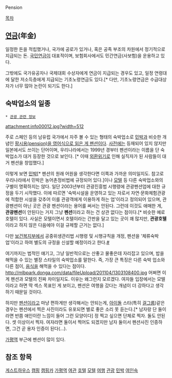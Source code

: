 Pension

[[목차]]

== [[연금]](年金) ==
일정한 돈을 적립했거나, 국가에 공로가 있거나, 혹은 공족 부조의 차원에서 정기적으로 지급되는 돈. [[국민연금]]이 대표적이며, 보험회사에서도 민간연금(사보험)을 운용하고 있다.

그밖에도 국가유공자나 국제대회 수상자에게 연금이 지급되는 경우도 있고, 일정 연령대에 달한 저소득층에게 지급되는 기초노령연금도 있다.[* 다만, 기초노령연금은 수급대상자가 너무 많아 논란이 되기도 한다.]

== 숙박업소의 일종 ==
 * [[관광 관련 정보]]

attachment:info00012.jpg?width=512



주로 스페인 등의 남유럽 국가에서 자주 볼 수 있는 형태의 숙박업소로 [[민박]]과 비슷한 개념인 [http://englishsamsam.tistory.com/142 팡시용(pension)을 영어식으로 읽은 게 펜션이다]. [[사전]]에는 등재되어 있지 않지만 일본에서도 쓰이는 단어이며, 우리나라에서는 1999년 경부터 펜션이라는 이름을 단 숙박업소가 대거 등장한 것으로 보인다. [* 이때 [[외환위기]]로 인해 실직자가 된 사람들이 대거 펜션을 창업했다.]

이렇게 보면 [[민박]][* 펜션의 원래 어원을 생각한다면 이쪽과 가까운 의미일지도. 참고로 우리나라에서 민박은 농어촌정비법에 규정되어 있다.]이나 [[모텔]] 등 다른 숙박업소와의 구별이 명확하지는 않다. 일단 2003년부터 관광진흥법 시행령에 관광펜션업에 대한 규정을 두기 시작했다. 이에 따르면 '숙박시설을 운영하고 있는 자로서 자연·문화체험관광에 적합한 시설을 갖추어 이를 관광객에게 이용하게 하는 업'이라고 정의되어 있으며, 관광펜션이 아닌 곳은 관광 펜션이라는 용어를 써서는 안된다. 그런데 이것도 애매한 게, '''관광펜션'''이 안된다는 거지 그냥 '''펜션'''이라고 하는 건 상관 없다는 점이다.[* 비슷한 예로 호텔이 있다. 사실은 모텔이면서 호텔이라는 간판을 달고 있는 곳이 꽤 많지만, '''관광호텔'''이라고 하지 않은 다음에야 이걸 규제할 근거는 없다.]

다만 [[보건복지부]]에서 공중위생관리법 시행령 및 시행규칙을 개정, 펜션을 '체류숙박업'이라고 하여 별도의 규정을 신설할 예정이라고 한다.[http://www.fnn.co.kr/content.asp?aid=6b992655b24c41898b2d5718ac496a6b #]

여기까지는 법적인 얘기고, 그냥 일반적으로는 산좋고 물좋은데 자리잡고 있으며, 밥을 해먹을 수 있는 별장 스타일의 숙박업소를 말한다. 즉, 가장 큰 특징은 다른 숙박 업소와 다른 점이, [[음식]]을 해먹을 수 있다는 점이다.
http://mlbpark.donga.com/data/fileUpload/201104/1303108400.jpg
어쩌면 이게 펜션과 모텔의 진짜 차이일지도. 이유는 왜그런지 모르겠다. 여자들 입장에서는 모텔이라고 하면 딱 섹스 목표인 게 보이고, 펜션은 여행을 갔다는 개념이 더 강하다고 생각하기 때문일 것이다.

하지만 [[펜션]]이라고 마냥 편하게만 생각해서는 안되는게, [[아이돌]] 스타(특히 [[걸그룹]])같은 경우는 펜션에서 찍은 사진이라도 유포되면 별로 좋은 소리 못 듣는다.[* 남자랑 단 둘이라면 반쯤 애인이란 느낌이 들어 그런 모양이다] 정 찍고 싶으면 단체로 찍자. 둘도 안된다. 셋 이상이서 찍자. 여자라면 둘이서 찍어도 되겠지만 남자 둘이서 펜션사진 인증하면, 그건 곧 용자 인증이 된다(…).

[[가평역]] 부근에 펜션이 많이 있다.

== 참조 항목 ==

[[게스트하우스]]
[[캠핑]]
[[캠핑카]]
[[가평역]]
[[여관]]
[[호텔]]
[[모텔]]
[[여행]]
[[관광]]
[[민박]]
[[여인숙]]
